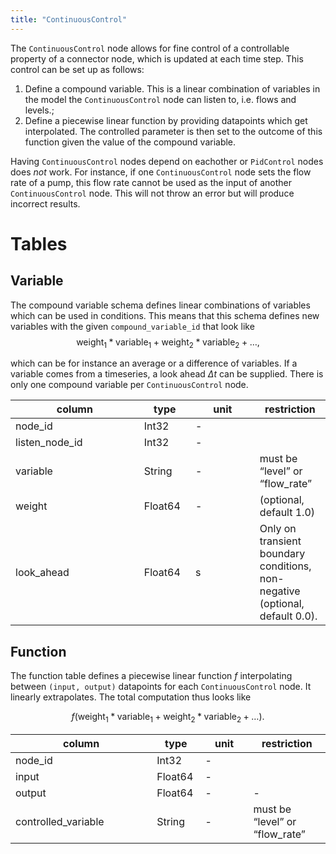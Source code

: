 ```yaml
---
title: "ContinuousControl"
---
```


The `ContinuousControl` node allows for fine control of a controllable property of a connector node, which is updated at each time step. This control can be set up as follows:

1. Define a compound variable. This is a linear combination of variables in the model the `ContinuousControl` node can listen to, i.e. flows and levels.;
2. Define a piecewise linear function by providing datapoints which get interpolated. The controlled parameter is then set to the outcome of this function given the value of the compound variable.

:::{.callout-note}
Having `ContinuousControl` nodes depend on eachother or `PidControl` nodes does *not* work.
For instance, if one `ContinuousControl` node sets the flow rate of a pump, this flow rate cannot be used as the input of another `ContinuousControl` node. This will not throw an error but will produce incorrect results.
:::

# Tables

## Variable

The compound variable schema defines linear combinations of variables which can be used in conditions. This means that
this schema defines new variables with the given `compound_variable_id` that look like
$$
    \text{weight}_1 * \text{variable}_1 + \text{weight}_2 * \text{variable}_2 + \ldots,
$$

which can be for instance an average or a difference of variables. If a variable comes from a timeseries, a look ahead $\Delta t$ can be supplied. There is only one compound variable per `ContinuousControl` node.

column               | type     | unit       | restriction
-------------------- | -------- | ---------- | -----------
node_id              | Int32    | -          |
listen_node_id       | Int32    | -          |
variable             | String   | -          | must be "level" or "flow_rate"
weight               | Float64  | -          | (optional, default 1.0)
look_ahead           | Float64  | $\text{s}$ | Only on transient boundary conditions, non-negative (optional, default 0.0).

## Function

The function table defines a piecewise linear function $f$ interpolating between `(input, output)` datapoints for each `ContinuousControl` node. It linearly extrapolates. The total computation thus looks like

$$
    f(\text{weight}_1 * \text{variable}_1 + \text{weight}_2 * \text{variable}_2 + \ldots).
$$

column               | type    | unit    | restriction
-------------------- | ------- | ------- | -----------
node_id              | Int32   | -       |
input                | Float64 | -       |
output               | Float64 | -       | -
controlled_variable  | String  | -       | must be "level" or "flow_rate"

